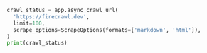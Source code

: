 ```python Python
crawl_status = app.async_crawl_url(
  'https://firecrawl.dev', 
  limit=100, 
  scrape_options=ScrapeOptions(formats=['markdown', 'html']),
)
print(crawl_status)
```
